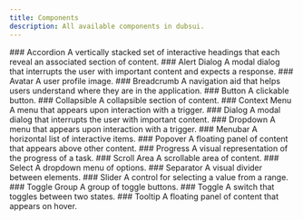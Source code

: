 ```yaml
---
title: Components
description: All available components in dubsui.
---
```


<div className="grid sm:grid-cols-2 gap-4 mt-6">

<Card href="/docs/components/accordion">
### Accordion
A vertically stacked set of interactive headings that each reveal an associated section of content.
</Card>
<Card href="/docs/components/alert-dialog">
### Alert Dialog
A modal dialog that interrupts the user with important content and expects a response.
</Card>
<Card href="/docs/components/avatar">
### Avatar
A user profile image.
</Card>
<Card href="/docs/components/breadcrumb">
### Breadcrumb
A navigation aid that helps users understand where they are in the application.
</Card>
<Card href="/docs/components/button">
### Button
A clickable button.
</Card>
<Card href="/docs/components/collapsible">
### Collapsible
A collapsible section of content.
</Card>
<Card href="/docs/components/context-menu">
### Context Menu
A menu that appears upon interaction with a trigger.
</Card>
<Card href="/docs/components/dialog">
### Dialog
A modal dialog that interrupts the user with important content.
</Card>
<Card href="/docs/components/dropdown">
### Dropdown
A menu that appears upon interaction with a trigger.
</Card>
<Card href="/docs/components/menubar">
### Menubar
A horizontal list of interactive items.
</Card>
<Card href="/docs/components/popover">
### Popover
A floating panel of content that appears above other content.
</Card>
<Card href="/docs/components/progress">
### Progress
A visual representation of the progress of a task.
</Card>
<Card href="/docs/components/scroll-area">
### Scroll Area
A scrollable area of content.
</Card>
<Card href="/docs/components/select">
### Select
A dropdown menu of options.
</Card>
<Card href="/docs/components/separator">
### Separator
A visual divider between elements.
</Card>
<Card href="/docs/components/slider">
### Slider
A control for selecting a value from a range.
</Card>
<Card href="/docs/components/toggle-group">
### Toggle Group
A group of toggle buttons.
</Card>
<Card href="/docs/components/toggle">
### Toggle
A switch that toggles between two states.
</Card>
<Card href="/docs/components/tooltip">
### Tooltip
A floating panel of content that appears on hover.
</Card>

</div>